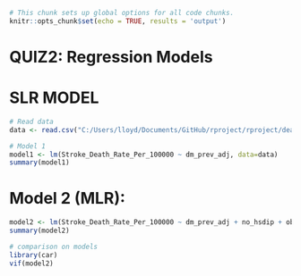 

```r
# This chunk sets up global options for all code chunks.
knitr::opts_chunk$set(echo = TRUE, results = 'output')
```

# QUIZ2: Regression Models 
# SLR MODEL
``` r
# Read data
data <- read.csv("C:/Users/lloyd/Documents/GitHub/rproject/rproject/deaths.csv")
```

```r
# Model 1
model1 <- lm(Stroke_Death_Rate_Per_100000 ~ dm_prev_adj, data=data)
summary(model1)
```

# Model 2 (MLR):
```R
model2 <- lm(Stroke_Death_Rate_Per_100000 ~ dm_prev_adj + no_hsdip + ob_prev_adj, data=data)
summary(model2)
```

```r
# comparison on models
library(car)
vif(model2)
```
